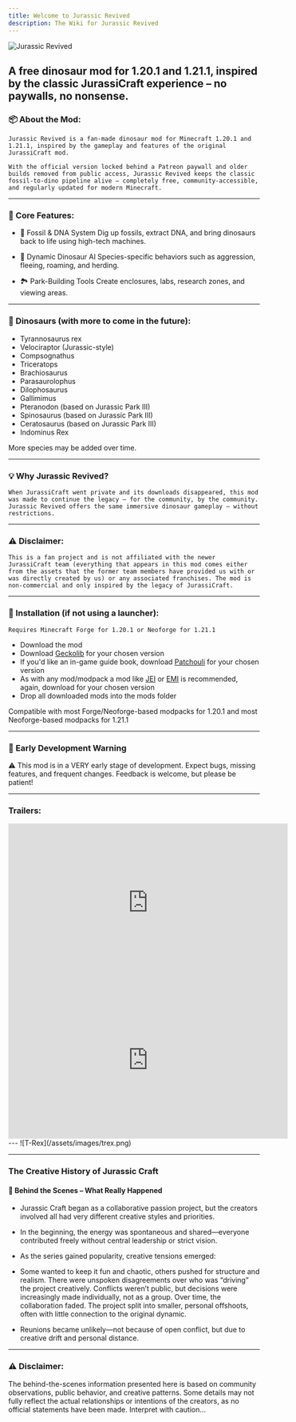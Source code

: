 ```yaml
---
title: Welcome to Jurassic Revived
description: The Wiki for Jurassic Revived
---
```


![Jurassic Revived](/assets/images/banner-logo.webp)
## A free dinosaur mod for 1.20.1 and 1.21.1, inspired by the classic JurassiCraft experience – no paywalls, no nonsense.


### 📦 About the Mod:
    Jurassic Revived is a fan-made dinosaur mod for Minecraft 1.20.1 and 1.21.1, inspired by the gameplay and features of the original JurassiCraft mod.

    With the official version locked behind a Patreon paywall and older builds removed from public access, Jurassic Revived keeps the classic fossil-to-dino pipeline alive — completely free, community-accessible, and regularly updated for modern Minecraft.

---
### 🧬 Core Features:
- 🦴 Fossil & DNA System Dig up fossils, extract DNA, and bring dinosaurs back to life using high-tech machines.

- 🧠 Dynamic Dinosaur AI Species-specific behaviors such as aggression, fleeing, roaming, and herding.

- 🏞️ Park-Building Tools Create enclosures, labs, research zones, and viewing areas.

---
### 🦕 Dinosaurs (with more to come in the future):
- Tyrannosaurus rex
- Velociraptor (Jurassic-style)
- Compsognathus
- Triceratops
- Brachiosaurus
- Parasaurolophus
- Dilophosaurus
- Gallimimus
- Pteranodon (based on Jurassic Park III)
- Spinosaurus (based on Jurassic Park III)
- Ceratosaurus (based on Jurassic Park III)
- Indominus Rex

More species may be added over time.

---
### 💡 Why Jurassic Revived?
    When JurassiCraft went private and its downloads disappeared, this mod was made to continue the legacy — for the community, by the community. Jurassic Revived offers the same immersive dinosaur gameplay — without restrictions.

---
### ⚠️ Disclaimer:
    This is a fan project and is not affiliated with the newer JurassiCraft team (everything that appears in this mod comes either from the assets that the former team members have provided us with or was directly created by us) or any associated franchises. The mod is non-commercial and only inspired by the legacy of JurassiCraft.

---
### 💾 Installation (if not using a launcher):
    Requires Minecraft Forge for 1.20.1 or Neoforge for 1.21.1
- Download the mod
- Download [Geckolib](https://modrinth.com/mod/geckolib) for your chosen version
- If you'd like an in-game guide book, download [Patchouli](https://modrinth.com/mod/patchouli) for your chosen version
- As with any mod/modpack a mod like [JEI](https://modrinth.com/mod/jei) or [EMI](https://modrinth.com/mod/emi) is recommended, again, download for your chosen version
- Drop all downloaded mods into the mods folder

Compatible with most Forge/Neoforge-based modpacks for 1.20.1 and most Neoforge-based modpacks for 1.21.1

---
### 🚧 Early Development Warning
⚠️ This mod is in a VERY early stage of development.
    Expect bugs, missing features, and frequent changes.
    Feedback is welcome, but please be patient!

---
### Trailers:
<iframe width="560" height="315" src="https://www.youtube.com/embed/FFnIFtvSpxI?si=RGnYNVnw1AxO8yzS" title="YouTube video player" frameBorder="0" allow="accelerometer; autoplay; clipboard-write; encrypted-media; gyroscope; picture-in-picture; web-share" referrerPolicy="strict-origin-when-cross-origin" allowFullScreen></iframe>
<iframe width="560" height="315" src="https://www.youtube.com/embed/-p4_R184X2M?si=LlMgH2uiqNsMVG_a" title="YouTube video player" frameBorder="0" allow="accelerometer; autoplay; clipboard-write; encrypted-media; gyroscope; picture-in-picture; web-share" referrerPolicy="strict-origin-when-cross-origin" allowFullScreen></iframe>
---
![T-Rex](/assets/images/trex.png)

---
### The Creative History of Jurassic Craft

#### 🦖 Behind the Scenes – What Really Happened
- Jurassic Craft began as a collaborative passion project, but the creators involved all had very different creative styles and priorities.

- In the beginning, the energy was spontaneous and shared—everyone contributed freely without central leadership or strict vision.

- As the series gained popularity, creative tensions emerged:

- Some wanted to keep it fun and chaotic, others pushed for structure and realism.
    There were unspoken disagreements over who was “driving” the project creatively.
    Conflicts weren’t public, but decisions were increasingly made individually, not as a group.
    Over time, the collaboration faded. The project split into smaller, personal offshoots, often with little connection to the original dynamic.

- Reunions became unlikely—not because of open conflict, but due to creative drift and personal distance.

---
### ⚠️ Disclaimer:
The behind-the-scenes information presented here is based on community observations, public behavior, and creative patterns. Some details may not fully reflect the actual relationships or intentions of the creators, as no official statements have been made. Interpret with caution...

